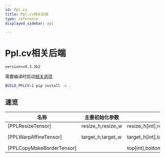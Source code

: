 ```yaml
---
id: Ppl.cv
title: Ppl.cv相关后端
type: reference
displayed_sidebar: api

---
```


# Ppl.cv相关后端

`version>=0.3.3b2`

需要编译时启动[相关选项](../installation.mdx#compilation-options)

```bash
BUILD_PPLCV=1 pip install -e .
```
## 速览

| 名称| 主要初始化参数 |运行时参数[类型] | 输入[类型]  | 输出[类型] | 备注|
| --- | --- | --- | --- | --- | --- |
|[PPLResizeTensor]|resize_h,resize_w | resize_h[int],resize_w[int]|data[Tensor]|result[Tensor]||
|[PPLWarpAffineTensor]|target_h,target_w|target_h[int],target_w[int],affine_matrix[vector\<float\>]|data[Tensor]|result[Tensor]|affine_matrix.size() == 6|
|[PPLCopyMakeBorderTensor]||top[int],bottom[int],left[int],right[int]|data[Tensor]|result[Tensor]||


